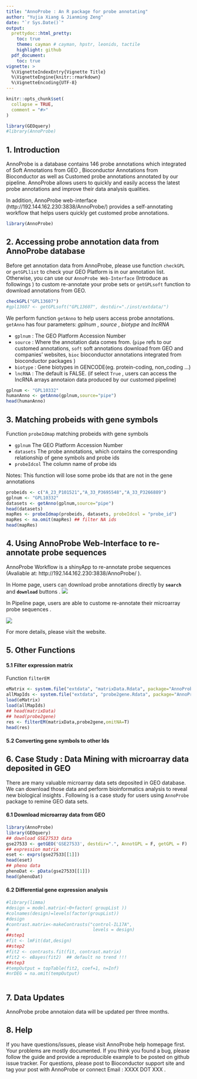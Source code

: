 ---
title: "AnnoProbe : An R package for probe annotating"
author: "Yujia Xiang & Jianming Zeng"
date: "`r Sys.Date()`"
output: 
  prettydoc::html_pretty:
    toc: true
    theme: cayman # cayman, hpstr, leonids, tactile
    highlight: github
  pdf_document:
    toc: true
vignette: >
  %\VignetteIndexEntry{Vignette Title}
  %\VignetteEngine{knitr::rmarkdown}
  %\VignetteEncoding{UTF-8}
---

```{r setup, include = FALSE}
knitr::opts_chunk$set(
  collapse = TRUE,
  comment = "#>"
)
```


```{r echo=FALSE, results='hide', message=FALSE}
library(GEOquery)
#library(AnnoProbe)
```


## 1. Introduction
AnnoProbe is a database contains 146 probe annotations which integrated of Soft Annotations from GEO , Bioconductor Annotations from Bioconductor as well as Customed probe annotations annotated by our pipeline. AnnoProbe allows users to quickly and easily access the latest probe annotations and improve their data analysis qualities.

In addition, AnnoProbe web-interface (http://192.144.162.230:3838/AnnoProbe/)  provides a self-annotating workflow that helps users quickly get customed probe annotations.

```{r}
library(AnnoProbe)
```

## 2. Accessing probe annotation data from AnnoProbe database
Before get annotation data from AnnoProbe, please use function `checkGPL` or `getGPLlist` to check your GEO Platform is in our annotation list. Otherwise, you can use our `AnnoProbe Web-Interface` (Introduce as followings ) to custom re-annotate your probe sets or `getGPLsoft` function to download annotations from GEO.

```{r}
checkGPL("GPL13607")
#gpl13607 <- getGPLsoft("GPL13607", destdir="./inst/extdata/")
```

We perform function `getAnno` to help users access probe annotations.
`getAnno` has four parameters: _gplnum_ , _source_ , _biotype_ and _lncRNA_ 

+ `gplnum` : The GEO Platform Accession Number
+ `source` : Where the annotation data comes from. (`pipe` refs to our customed annotations, `soft` soft annotations download from GEO and companies' websites, `bioc` bioconductor annotations integrated from bioconductor packages ) 
+ `biotype` : Gene biotypes in GENCODE(eg. protein-coding, non_coding ...)
+ `lncRNA` : The default is FALSE. (if select `True` , users can access the lncRNA arrays annotaion data produced by our customed pipeline)

```{r}
gplnum <- "GPL10332"
humanAnno <- getAnno(gplnum,source="pipe")
head(humanAnno)
```

## 3. Matching probeids with gene symbols
Function `probeIdmap` matching probeids with gene symbols

+ `gplnum` The GEO Platform Accession Number
+ `datasets` The probe annotations, which contains the corresponding relationship of gene symbols and probe ids
+ `probeIdcol` The column name of probe ids

Notes: This function will lose some probe ids that are not in the gene annotations
```{r}
probeids <- c("A_23_P101521","A_33_P3695548","A_33_P3266889")
gplnum <- "GPL10332"
datasets <- getAnno(gplnum,source="pipe")
head(datasets)
mapRes <- probeIdmap(probeids, datasets, probeIdcol = "probe_id")
mapRes <- na.omit(mapRes) ## filter NA ids
head(mapRes)
```

## 4. Using AnnoProbe Web-Interface to re-annotate probe sequences
AnnoProbe Workflow is a shinyApp to re-annotate probe sequences (Avaliable at: http://192.144.162.230:3838/AnnoProbe/ ).

In Home page, users can download probe annotations directly by **`search`** and **`download`** buttons .
![](figures/home.png)

In Pipeline page, users are able to custome re-annotate their microarray probe sequences .

![](figures/pipeline.png)

For more details, please visit the website.

## 5. Other Functions

#### 5.1 Filter expression matrix
Function `filterEM` 

```{r}
eMatrix <- system.file("extdata", "matrixData.Rdata", package="AnnoProbe")
allMapIds <- system.file("extdata", "probe2gene.Rdata", package="AnnoProbe")
load(eMatrix)
load(allMapIds)
## head(matrixData)
## head(probe2gene)
res <- filterEM(matrixData,probe2gene,omitNA=T)
head(res)
```

#### 5.2 Converting gene symbols to other Ids




## 6. Case Study : Data Mining with microarray data deposited in GEO

There are many valuable microarray data sets deposited in GEO database. We can download those data and perform bioinformatics analysis to reveal new biological insights . Following is a case study for users using `AnnoProbe` package to remine GEO data sets.

#### 6.1 Download microarray data from GEO
```{r}
library(AnnoProbe)
library(GEOquery)
## download GSE27533 data
gse27533 <- getGEO('GSE27533', destdir=".", AnnotGPL = F, getGPL = F)  
## expression matrix
eset <- exprs(gse27533[[1]])
head(eset)
## pheno data
phenoDat <- pData(gse27533[[1]])
head(phenoDat)
```

#### 6.2 Differential gene expression analysis
```{r}
#library(limma)
#design = model.matrix(~0+factor( groupList ))
#colnames(design)=levels(factor(groupList))
#design
#contrast.matrix<-makeContrasts("control-IL17A",
#                                levels = design)
##step1
#fit <- lmFit(dat,design)
##step2
#fit2 <- contrasts.fit(fit, contrast.matrix) 
#fit2 <- eBayes(fit2)  ## default no trend !!!
##step3
#tempOutput = topTable(fit2, coef=1, n=Inf)
#nrDEG = na.omit(tempOutput) 
 
```

## 7. Data Updates
AnnoProbe probe annotaion data will be updated per three months. 

## 8. Help
If you have questions/issues, please visit AnnoProbe help homepage first. Your problems are mostly documented. If you think you found a bug, please follow the guide and provide a reproducible example to be posted on github issue tracker. For questions,  please post to Bioconductor support site and tag your post with AnnoProbe or connect Email : XXXX DOT XXX .


